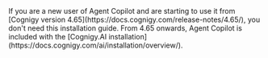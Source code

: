 <Note>
  If you are a new user of Agent Copilot and are starting to use it from [Cognigy version 4.65](https://docs.cognigy.com/release-notes/4.65/), you don't need this installation guide. From 4.65 onwards, Agent Copilot is included with the [Cognigy.AI installation](https://docs.cognigy.com/ai/installation/overview/).
</Note>